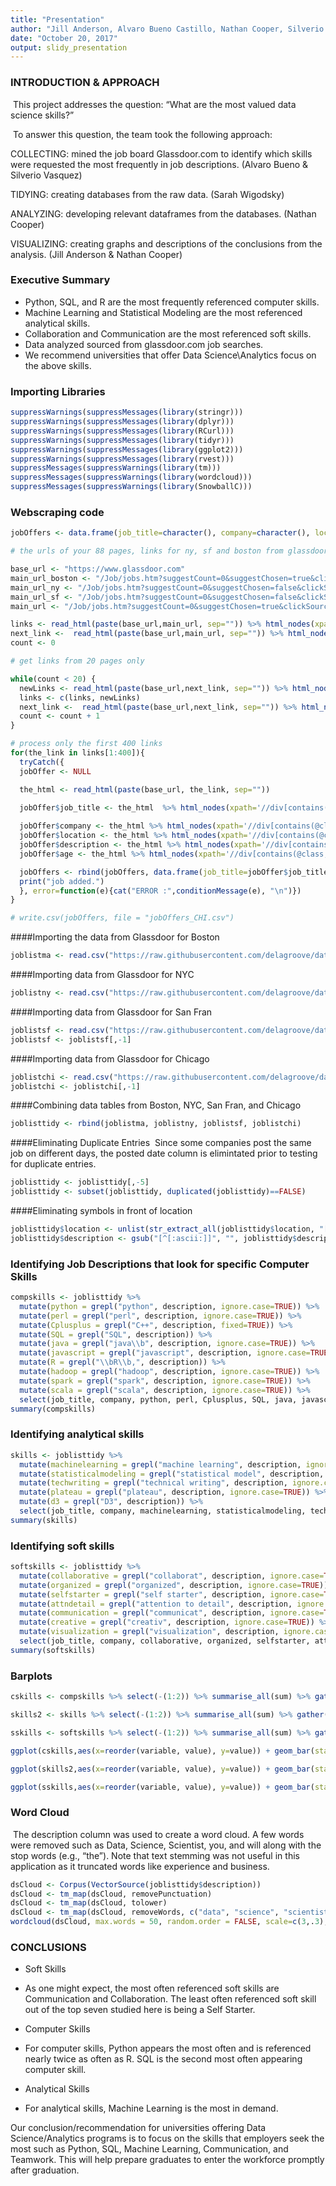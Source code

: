 ```yaml
---
title: "Presentation"
author: "Jill Anderson, Alvaro Bueno Castillo, Nathan Cooper, Silverio Vasquez, Sarah Wigodsky"
date: "October 20, 2017"
output: slidy_presentation
---
```


### INTRODUCTION & APPROACH 
\n\ This project addresses the question: "What are the most valued data science skills?" 

\n\ To answer this question, the team took the following approach:

COLLECTING: mined the job board Glassdoor.com to identify which skills were requested the most frequently in job descriptions. (Alvaro Bueno & Silverio Vasquez)

TIDYING: creating databases from the raw data. (Sarah Wigodsky)

ANALYZING: developing relevant dataframes from the databases. (Nathan Cooper)

VISUALIZING: creating graphs and descriptions of the conclusions from the analysis. (Jill Anderson & Nathan Cooper)

### Executive Summary


* Python, SQL, and R are the most frequently referenced computer skills.
* Machine Learning and Statistical Modeling are the most referenced analytical skills.
* Collaboration and Communication are the most referenced soft skills.
* Data analyzed sourced from glassdoor.com job searches.
* We recommend universities that offer Data Science\\Analytics focus on the above skills.



### Importing Libraries
```r
suppressWarnings(suppressMessages(library(stringr)))
suppressWarnings(suppressMessages(library(dplyr)))
suppressWarnings(suppressMessages(library(RCurl)))
suppressWarnings(suppressMessages(library(tidyr)))
suppressWarnings(suppressMessages(library(ggplot2)))
suppressWarnings(suppressMessages(library(rvest)))
suppressMessages(suppressWarnings(library(tm)))
suppressMessages(suppressWarnings(library(wordcloud)))
suppressMessages(suppressWarnings(library(SnowballC)))
```

### Webscraping code
```r

jobOffers <- data.frame(job_title=character(), company=character(), location=character(), description=character(), age=character())

# the urls of your 88 pages, links for ny, sf and boston from glassdoor

base_url <- "https://www.glassdoor.com"
main_url_boston <- "/Job/jobs.htm?suggestCount=0&suggestChosen=true&clickSource=searchBtn&typedKeyword=data+sc&sc.keyword=data+scientist&locT=C&locId=1154532&jobType="
main_url_ny <- "/Job/jobs.htm?suggestCount=0&suggestChosen=false&clickSource=searchBtn&typedKeyword=data+scientist&sc.keyword=data+scientist&locT=C&locId=1132348&jobType="
main_url_sf <- "/Job/jobs.htm?suggestCount=0&suggestChosen=false&clickSource=searchBtn&typedKeyword=data+scientist&sc.keyword=data+scientist&locT=C&locId=1147401&jobType="
main_url <- "/Job/jobs.htm?suggestCount=0&suggestChosen=true&clickSource=searchBtn&typedKeyword=data+sci&sc.keyword=data+scientist&locT=C&locId=1128808&jobType="

links <- read_html(paste(base_url,main_url, sep="")) %>% html_nodes(xpath='//a[contains(@class, "jobLink")]')  %>% xml_attr("href")
next_link <-  read_html(paste(base_url,main_url, sep="")) %>% html_nodes(xpath='//li[contains(@class, "next")]//a')  %>% xml_attr("href")
count <- 0

# get links from 20 pages only

while(count < 20) {
  newLinks <- read_html(paste(base_url,next_link, sep="")) %>% html_nodes(xpath='//a[contains(@class, "jobLink")]')  %>% xml_attr("href")
  links <- c(links, newLinks)
  next_link <-  read_html(paste(base_url,next_link, sep="")) %>% html_nodes(xpath='//li[contains(@class, "next")]//a')  %>% xml_attr("href")
  count <- count + 1
}

# process only the first 400 links
for(the_link in links[1:400]){
  tryCatch({
  jobOffer <- NULL

  the_html <- read_html(paste(base_url, the_link, sep=""))

  jobOffer$job_title <- the_html  %>% html_nodes(xpath='//div[contains(@class, "header")]//h2') %>% html_text()
  
  jobOffer$company <- the_html %>% html_nodes(xpath='//div[contains(@class, "header")]//span[contains(@class, "ib padRtSm")]') %>% html_text()
  jobOffer$location <- the_html %>% html_nodes(xpath='//div[contains(@class, "header")]//span[contains(@class, "subtle ib")]') %>% html_text()
  jobOffer$description <- the_html %>% html_nodes(xpath='//div[contains(@class, "jobDescriptionContent")]') %>% html_text()
  jobOffer$age <- the_html %>% html_nodes(xpath='//div[contains(@class, "cell alignRt showDesk")]//span[contains(@class, "minor nowrap")]') %>% html_text()

  jobOffers <- rbind(jobOffers, data.frame(job_title=jobOffer$job_title, company=jobOffer$company, location=jobOffer$location, description=jobOffer$description, age=jobOffer$age))
  print("job added.")
  }, error=function(e){cat("ERROR :",conditionMessage(e), "\n")})
}

# write.csv(jobOffers, file = "jobOffers_CHI.csv")
``` 

####Importing the data from Glassdoor for Boston
```r
joblistma <- read.csv("https://raw.githubusercontent.com/delagroove/dataScience/master/jobOffers_final_with_dupes_reduced.csv", stringsAsFactors = FALSE)
```

####Importing data from Glassdoor for NYC
```r
joblistny <- read.csv("https://raw.githubusercontent.com/delagroove/dataScience/master/jobOffers_ny.csv", stringsAsFactors=FALSE)
```

####Importing data from Glassdoor for San Fran
```r
joblistsf <- read.csv("https://raw.githubusercontent.com/delagroove/dataScience/master/jobOffers_SF.csv", stringsAsFactors=FALSE)
joblistsf <- joblistsf[,-1]
```

####Importing data from Glassdoor for Chicago
```r
joblistchi <- read.csv("https://raw.githubusercontent.com/delagroove/dataScience/master/jobOffers_CHI.csv", stringsAsFactors=FALSE)
joblistchi <- joblistchi[,-1]
```

####Combining data tables from Boston, NYC, San Fran, and Chicago
```r
joblisttidy <- rbind(joblistma, joblistny, joblistsf, joblistchi)
```


####Eliminating Duplicate Entries
\n\ Since some companies post the same job on different days, the posted date column is elimintated prior to testing for duplicate entries.
```r
joblisttidy <- joblisttidy[,-5]
joblisttidy <- subset(joblisttidy, duplicated(joblisttidy)==FALSE)
```

####Eliminating symbols in front of location
```r
joblisttidy$location <- unlist(str_extract_all(joblisttidy$location, "[[:upper:]]{1}[[:lower:]]{2,}, [[:alpha:]]{2}|[[:upper:]]{1}[[:lower:]]{2,} [[:alpha:]]{2,}, [[:alpha:]]{2}"))
joblisttidy$description <- gsub("[^[:ascii:]]", "", joblisttidy$description, perl=T)
```

### Identifying Job Descriptions that look for specific Computer Skills
```r
compskills <- joblisttidy %>%
  mutate(python = grepl("python", description, ignore.case=TRUE)) %>%
  mutate(perl = grepl("perl", description, ignore.case=TRUE)) %>%
  mutate(Cplusplus = grepl("C++", description, fixed=TRUE)) %>%
  mutate(SQL = grepl("SQL", description)) %>%
  mutate(java = grepl("java\\b", description, ignore.case=TRUE)) %>%
  mutate(javascript = grepl("javascript", description, ignore.case=TRUE)) %>%
  mutate(R = grepl("\\bR\\b,", description)) %>%
  mutate(hadoop = grepl("hadoop", description, ignore.case=TRUE)) %>%
  mutate(spark = grepl("spark", description, ignore.case=TRUE)) %>%
  mutate(scala = grepl("scala", description, ignore.case=TRUE)) %>%
  select(job_title, company, python, perl, Cplusplus, SQL, java, javascript, R, hadoop, spark, scala)
summary(compskills)

```

### Identifying analytical skills
```r
skills <- joblisttidy %>%
  mutate(machinelearning = grepl("machine learning", description, ignore.case=TRUE)) %>%
  mutate(statisticalmodeling = grepl("statistical model", description, ignore.case=TRUE)) %>%
  mutate(techwriting = grepl("technical writing", description, ignore.case=TRUE)) %>%
  mutate(plateau = grepl("plateau", description, ignore.case=TRUE)) %>%
  mutate(d3 = grepl("D3", description)) %>%
  select(job_title, company, machinelearning, statisticalmodeling, techwriting, plateau, d3)
summary(skills)  

```

### Identifying soft skills
```r
softskills <- joblisttidy %>%
  mutate(collaborative = grepl("collaborat", description, ignore.case=TRUE)) %>%
  mutate(organized = grepl("organized", description, ignore.case=TRUE)) %>%
  mutate(selfstarter = grepl("self starter", description, ignore.case=TRUE)) %>%
  mutate(attndetail = grepl("attention to detail", description, ignore.case=TRUE)) %>%
  mutate(communication = grepl("communicat", description, ignore.case=TRUE)) %>%
  mutate(creative = grepl("creativ", description, ignore.case=TRUE)) %>%
  mutate(visualization = grepl("visualization", description, ignore.case=TRUE)) %>%
  select(job_title, company, collaborative, organized, selfstarter, attndetail, communication, creative, visualization)
summary(softskills)  

```

### Barplots
```r
cskills <- compskills %>% select(-(1:2)) %>% summarise_all(sum) %>% gather(variable,value) %>% arrange(desc(value))

skills2 <- skills %>% select(-(1:2)) %>% summarise_all(sum) %>% gather(variable,value) %>% arrange(desc(value))

sskills <- softskills %>% select(-(1:2)) %>% summarise_all(sum) %>% gather(variable,value) %>% arrange(desc(value))

ggplot(cskills,aes(x=reorder(variable, value), y=value)) + geom_bar(stat='identity',fill="steelblue") + xlab('') + ylab('Count') + labs(title='Computer Skills') + coord_flip() + theme_minimal()

ggplot(skills2,aes(x=reorder(variable, value), y=value)) + geom_bar(stat='identity',fill="steelblue") + xlab('') + ylab('Count') + labs(title='Analytical Skills') + coord_flip() + theme_minimal()

ggplot(sskills,aes(x=reorder(variable, value), y=value)) + geom_bar(stat='identity',fill="steelblue") + xlab('') + ylab('Count') + labs(title='Soft Skills') + coord_flip() + theme_minimal()

```

### Word Cloud
\n\ The description column was used to create a word cloud. A few words were removed such as Data, Science, Scientist, you, and will along with the stop words (e.g., "the"). Note that text stemming was not useful in this application as it truncated words like experience and business. 

```r
dsCloud <- Corpus(VectorSource(joblisttidy$description))
dsCloud <- tm_map(dsCloud, removePunctuation)
dsCloud <- tm_map(dsCloud, tolower)
dsCloud <- tm_map(dsCloud, removeWords, c("data", "science", "scientist" , "you", "will", stopwords('english')))
wordcloud(dsCloud, max.words = 50, random.order = FALSE, scale=c(3,.3),random.color = FALSE,colors=palette())
```

### CONCLUSIONS

* Soft Skills 
+ As one might expect, the most often referenced soft skills are Communication and Collaboration. The least often referenced soft skill out of the top seven studied here is being a Self Starter.

* Computer Skills 
+ For computer skills, Python appears the most often and is referenced nearly twice as often as R. SQL is the second most often appearing computer skill.

* Analytical Skills
+ For analytical skills, Machine Learning is the most in demand.

Our conclusion/recommendation for universities offering Data Science/Analytics programs is to focus on the skills that employers seek the most such as Python, SQL, Machine Learning, Communication, and Teamwork. This will help prepare graduates to enter the workforce promptly after graduation.
